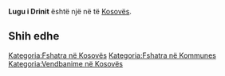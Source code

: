 {{Fshat në 
 | Emri                = Lugu i Drinit
 | EmriAlt                = 
 | NAME_SHORT_FORM=      
 | NAME_GENERIC=      
 | NAME_SORT_NAME_RO=      LUGUIDRINIT
 | FULL_NAME_RO = Lugu i Drinit
 | FULL_NAME_ND_RO=Lugu i Drinit
 | SORT_NAME_RG=LUGUIDRINIT
 | FULL_NAME_RG=Lugu i Drinit
 | FULL_NAME_ND_RG=Lugu i Drinit
 | SRP_NAME_SHORT_FORM=      
 | SRP_NAME_GENERIC=      
 | SRP_NAME_SORT_NAME_RO=      
 | SRP_FULL_NAME_RO = 
 | SRP_FULL_NAME_ND_RO=
 | SRP_SORT_NAME_RG=
 | SRP_FULL_NAME_RG=
 | SRP_FULL_NAME_ND_RG=
 | Emri (Rasa dhanore) = 
 | Figura              = 
 | Shteti              = Kosovo
 | Komuna              = 
 | Kodi postar         = 
 | Sipërfaqja          = 

 | Popullsia           = 

 | Regj. i popullsisë  = 
 | Dend. e popullsisë  = 
 | Faqja zyrtare       = 
 <!--- Koordinatat ----> 
 | Gjerësia            = 42.401111
 | Gjatësia            = 20.54
 | Lartësia            = 
}}
'''Lugu i Drinit''' është një [[]] në [[]] të [[Kosovës]].

<!-- == Gjeografia == -->
<!-- == Historia == -->
<!-- == Demografia == -->
== Shih edhe ==
{{Komuna }}
{{Kosovo-Administrata-Cung}}

[[Kategoria:Fshatra në Kosovës]]
[[Kategoria:Fshatra në Kommunes ]]
[[Kategoria:Vendbanime në Kosovës]]